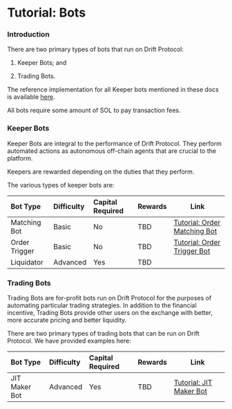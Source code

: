 # Tutorial: Bots

### Introduction

There are two primary types of bots that run on Drift Protocol:

1.  Keeper Bots; and 

2.  Trading Bots. 

The reference implementation for all Keeper bots mentioned in these docs is available [here](https://github.com/drift-labs/keeper-bots-v2).

All bots require some amount of SOL to pay transaction fees. 

### Keeper Bots

Keeper Bots are integral to the performance of Drift Protocol. They perform automated actions as autonomous off-chain agents that are crucial to the platform. 

Keepers are rewarded depending on the duties that they perform.

The various types of keeper bots are:

| Bot Type      | Difficulty | Capital Required | Rewards | Link                                                                              |
| :------------ | :--------- | :--------------- | :------ | --------------------------------------------------------------------------------- |
| Matching Bot  | Basic      | No               | TBD     | [Tutorial: Order Matching Bot](/tutorial-bots/keeper-bots/tutorial-order-matching-bot)  |
| Order Trigger | Basic      | No               | TBD     | [Tutorial: Order Trigger Bot](/tutorial-bots/keeper-bots/tutorial-order-trigger-bot)    |
| Liquidator    | Advanced   | Yes              | TBD     |                                                                              |

### Trading Bots

Trading Bots are for-profit bots run on Drift Protocol for the purposes of automating particular trading strategies. In addition to the financial incentive, Trading Bots provide other users on the exchange with better, more accurate pricing and better liquidity. 

There are two primary types of trading bots that can be run on Drift Protocol. We have provided examples here:

| Bot Type      | Difficulty | Capital Required | Rewards | Link                                                                    |
| :------------ | :--------- | :--------------- | :------ | ----------------------------------------------------------------------- |
| JIT Maker Bot | Advanced   | Yes              | TBD     | [Tutorial: JIT Maker Bot](/tutorial-bots/trading-bots/tutorial-jit-trading-bot)       |
